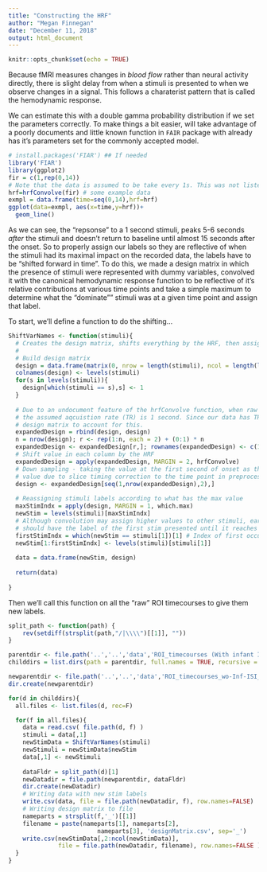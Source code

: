 ```yaml
---
title: "Constructing the HRF"
author: "Megan Finnegan"
date: "December 11, 2018"
output: html_document
---
```


```r
knitr::opts_chunk$set(echo = TRUE)
```
Because fMRI measures changes in *blood flow* rather than neural activity directly, there is slight delay from when a stimuli is presented to when we observe changes in a signal. This follows a charaterist pattern that is called the hemodynamic response.

We can estimate this with a double gamma probability distribution if we set the parameters correctly. To make things a bit easier, will take advantage of a poorly documents and little known function in `FAIR` package with already has it's parameters set for the commonly accepted model.
```r
# install.packages('FIAR') ## If needed
library('FIAR')
library(ggplot2)
fir = c(1,rep(0,14))
# Note that the data is assumed to be take every 1s. This was not listed in the documentation.
hrf=hrfConvolve(fir) # some example data
exmpl = data.frame(time=seq(0,14),hrf=hrf)
ggplot(data=exmpl, aes(x=time,y=hrf))+
  geom_line()
```

As we can see, the "repsonse" to a 1 second stimuli, peaks 5-6 seconds *after* the stimuli and doesn't return to baseline until almost 15 seconds after the onset. So to properly assign our labels so they are reflective of when the stimuli had its maximal impact on the recorded data, the labels have to be "shifted forward in time". To do this, we made a design matrix in which the presence of stimuli were represented with dummy variables, convolved it with the canonical hemodynamic response function to be reflective of it's relative contributions at various time points and take a simple maximum to determine what the "dominate"" stimuli was at a given time point and assign that label.

To start, we'll define a function to do the shifting...
```r
ShiftVarNames <- function(stimuli){
  # Creates the design matrix, shifts everything by the HRF, then assigns new labels
  #
  # Build design matrix
  design = data.frame(matrix(0, nrow = length(stimuli), ncol = length(levels(stimuli))))
  colnames(design) <- levels(stimuli)
  for(s in levels(stimuli)){
    design[which(stimuli == s),s] <- 1
  }
  
  # Due to an undocument feature of the hrfConvolve function, when raw data is passed, 
  # the assumed aqcuistion rate (TR) is 1 second. Since our data has TR =  2, expand 
  # design matrix to account for this.
  expandedDesign = rbind(design, design)
  n = nrow(design); r <- rep(1:n, each = 2) + (0:1) * n
  expandedDesign <- expandedDesign[r,]; rownames(expandedDesign) <- c(1:(n*2))
  # Shift value in each column by the HRF
  expandedDesign = apply(expandedDesign, MARGIN = 2, hrfConvolve)
  # Down sampling - taking the value at the first second of onset as the instantaneous 
  # value due to slice timing correction to the time point in preprocessing.
  design <- expandedDesign[seq(1,nrow(expandedDesign),2),]
  
  # Reassigning stimuli labels according to what has the max value
  maxStimIndx = apply(design, MARGIN = 1, which.max)
  newStim = levels(stimuli)[maxStimIndx]
  # Although convolution may assign higher values to other stimuli, early time points 
  # should have the label of the first stim presented until it reaches it's first peak
  firstStimIndx = which(newStim == stimuli[1])[1] # Index of first occurance of first stim
  newStim[1:firstStimIndx] <- levels(stimuli)[stimuli[1]]
  
  data = data.frame(newStim, design)
  
  return(data)
  
} 

```

Then we'll call this function on all the "raw" ROI timecourses to give them new labels.
```r
split_path <- function(path) {
    rev(setdiff(strsplit(path,"/|\\\\")[[1]], ""))
}

parentdir <- file.path('..','..','data','ROI_timecourses (With infant ISI removed)')
childdirs = list.dirs(path = parentdir, full.names = TRUE, recursive = FALSE)

newparentdir <- file.path('..','..','data','ROI_timecourses_wo-Inf-ISI_labels-shifted-by-HRF')
dir.create(newparentdir)

for(d in childdirs){
  all.files <- list.files(d, rec=F)

  for(f in all.files){
    data = read.csv( file.path(d, f) )
    stimuli = data[,1]
    newStimData = ShiftVarNames(stimuli)
    newStimuli = newStimData$newStim
    data[,1] <- newStimuli
    
    dataFldr = split_path(d)[1]
    newDatadir = file.path(newparentdir, dataFldr)
    dir.create(newDatadir)
    # Writing data with new stim labels
    write.csv(data, file = file.path(newDatadir, f), row.names=FALSE)
    # Writing design matrix to file
    nameparts = strsplit(f,'_')[[1]]
    filename = paste(nameparts[1], nameparts[2], 
                         nameparts[3], 'designMatrix.csv', sep='_')
    write.csv(newStimData[,2:ncol(newStimData)], 
              file = file.path(newDatadir, filename), row.names=FALSE )
  }
}
```
